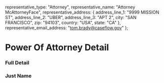 

<Meta
  title="Queue/Components/PowerOfAttorneyDetail"
  component={PowerOfAttorneyDetailUnconnected}
/>

  representative_type: "Attorney",
  representative_name: "Attorney McAttorneyFace",
  representative_address: {
    address_line_1: "9999 MISSION ST",
    address_line_2: "UBER",
    address_line_3: "APT 2",
    city: "SAN FRANCISCO",
    zip: "94103",
    country: "USA",
    state: "CA"
  },
  representative_email_address: "tom.brady@caseflow.gov"
};

# Power Of Attorney Detail

### Full Detail

<Preview>
  <Story name="Normal">
    <PowerOfAttorneyDetailUnconnected
      powerOfAttorney={powerOfAttorney}
    />
  </Story>
</Preview>

### Just Name

<Preview>
  <Story name="Just Name">
    <PowerOfAttorneyNameUnconnected
      powerOfAttorney={powerOfAttorney}
    />
  </Story>
</Preview>
